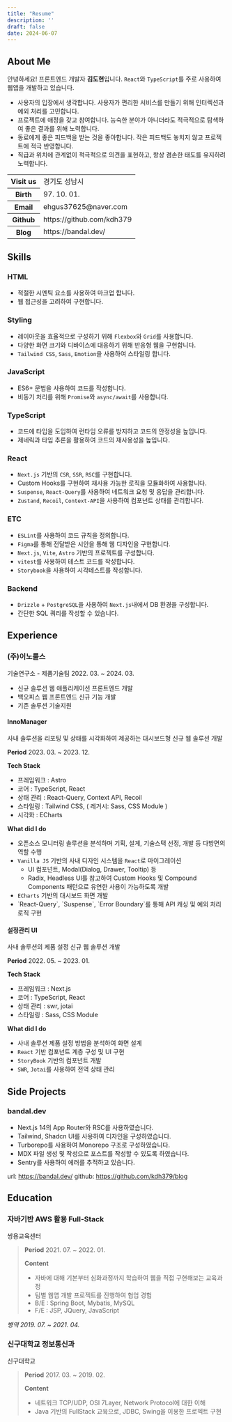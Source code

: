 ```yaml
---
title: "Resume"
description: ''
draft: false
date: 2024-06-07
---
```


## About Me
안녕하세요! 프론트엔드 개발자 **김도현**입니다.
`React`와 `TypeScript`를 주로 사용하여 웹앱을 개발하고 있습니다.
- 사용자의 입장에서 생각합니다. 사용자가 편리한 서비스를 만들기 위해 인터렉션과 예외 처리를 고민합니다.
- 프로젝트에 애정을 갖고 참여합니다. 능숙한 분야가 아니더라도 적극적으로 탐색하여 좋은 결과를 위해 노력합니다.
- 동료에게 좋은 피드백을 받는 것을 좋아합니다. 작은 피드백도 놓치지 않고 프로젝트에 적극 반영합니다.
- 직급과 위치에 관계없이 적극적으로 의견을 표현하고, 항상 겸손한 태도를 유지하려 노력합니다.

<table className="mt-4">
  <colgroup>
    <col style={{width: 6 + "rem"}} />
  </colgroup>
  <tbody>
    <tr>
      <th>Visit us</th>
      <td>경기도 성남시</td>
    </tr>
    <tr>
      <th>Birth</th>
      <td>97. 10. 01.</td>
    </tr>
    <tr>
      <th>Email</th>
      <td>ehgus37625@naver.com</td>
    </tr>
    <tr>
      <th>Github</th>
      <td>
        https://github.com/kdh379
      </td>
    </tr>
    <tr>
      <th>Blog</th>
      <td>https://bandal.dev/</td>
    </tr>
  </tbody>
</table>

## Skills

### HTML
- 적절한 시멘틱 요소를 사용하여 마크업 합니다.
- 웹 접근성을 고려하여 구현합니다.

### Styling
- 레이아웃을 효율적으로 구성하기 위해 `Flexbox`와 `Grid`를 사용합니다.
- 다양한 화면 크기와 디바이스에 대응하기 위해 반응형 웹을 구현합니다.
- `Tailwind CSS`, `Sass`, `Emotion`을 사용하여 스타일링 합니다.

### JavaScript
- ES6+ 문법을 사용하여 코드를 작성합니다.
- 비동기 처리를 위해 `Promise`와 `async/await`를 사용합니다.

### TypeScript
- 코드에 타입을 도입하여 런타임 오류를 방지하고 코드의 안정성을 높입니다.
- 제네릭과 타입 추론을 활용하여 코드의 재사용성을 높입니다.

### React
- `Next.js` 기반의 `CSR`, `SSR`, `RSC`를 구현합니다.
- Custom Hooks를 구현하여 재사용 가능한 로직을 모듈화하여 사용합니다.
- `Suspense`, `React-Query`를 사용하여 네트워크 요청 및 응답을 관리합니다.
- `Zustand`, `Recoil`, `Context-API`을 사용하여 컴포넌트 상태를 관리합니다.

### ETC
- `ESLint`를 사용하여 코드 규칙을 정의합니다.
- `Figma`를 통해 전달받은 시안을 통해 웹 디자인을 구현합니다.
- `Next.js`, `Vite`, `Astro` 기반의 프로젝트를 구성합니다.
- `vitest`를 사용하여 테스트 코드를 작성합니다.
- `Storybook`을 사용하여 시각테스트를 작성합니다.

### Backend
- `Drizzle` + `PostgreSQL`을 사용하여 `Next.js`내에서 DB 환경을 구성합니다.
- 간단한 SQL 쿼리를 작성할 수 있습니다.

## Experience

### (주)이노룰스
<Fore>기술연구소 - 제품기술팀</Fore>
<Fore>2022. 03. ~ 2024. 03.</Fore>

- 신규 솔루션 웹 애플리케이션 프론트엔드 개발
- 백오피스 웹 프론트엔드 신규 기능 개발
- 기존 솔루션 기술지원

#### InnoManager
<Fore>사내 솔루션을 리포팅 및 상태를 시각화하여 제공하는 대시보드형 신규 웹 솔루션 개발</Fore>
<Steps>

**Period**
2023. 03. ~ 2023. 12.

**Tech Stack**
- 프레임워크 : Astro
- 코어 : TypeScript, React
- 상태 관리 : React-Query, Context API, Recoil
- 스타일링 : Tailwind CSS, ( 레거시: Sass, CSS Module )
- 시각화 : ECharts

**What did I do**
- 오픈소스 모니터링 솔루션을 분석하며 기획, 설계, 기술스택 선정, 개발 등 다방면의 역할 수행
- `Vanilla JS` 기반의 사내 디자인 시스템을 `React`로 마이그레이션
  - UI 컴포넌트, Modal(Dialog, Drawer, Tooltip) 등
  - Radix, Headless UI를 참고하여 Custom Hooks 및 Compound Components 패턴으로 유연한 사용이 가능하도록 개발
- `ECharts` 기반의 대시보드 화면 개발
- <Link
  href="/React/concurrent"
  className="font-normal hover:text-primary"
  >
    `React-Query`, `Suspense`, `Error Boundary`를 통해 API 캐싱 및 예외 처리 로직 구현
  </Link>

</Steps>

#### 설정관리 UI
<Fore>사내 솔루션의 제품 설정 신규 웹 솔루션 개발</Fore>
<Steps>

**Period**
2022. 05. ~ 2023. 01.

**Tech Stack**
- 프레임워크 : Next.js
- 코어 : TypeScript, React
- 상태 관리 : swr, jotai
- 스타일링 : Sass, CSS Module

**What did I do**
- 사내 솔루션 제품 설정 방법을 분석하여 화면 설계
- `React` 기반 컴포넌트 계층 구성 및 UI 구현
- `StoryBook` 기반의 컴포넌트 개발
- `SWR`, `Jotai`를 사용하여 전역 상태 관리
</Steps>

## Side Projects

### bandal.dev

- Next.js 14의 App Router와 RSC를 사용하였습니다.
- Tailwind, Shadcn UI를 사용하여 디자인을 구성하였습니다.
- Turborepo를 사용하여 Monorepo 구조로 구성하였습니다.
- MDX 파일 생성 및 작성으로 포스트를 작성할 수 있도록 하였습니다.
- Sentry를 사용하여 에러를 추적하고 있습니다.

url: https://bandal.dev/
github: https://github.com/kdh379/blog

## Education

### 자바기반 AWS 활용 Full-Stack
<Fore>쌍용교육센터</Fore>

> **Period**
> 2021. 07. ~ 2022. 01.
> 
> **Content**
> - 자바에 대해 기본부터 심화과정까지 학습하여 웹을 직접 구현해보는 교육과정
> - 팀별 웹앱 개발 프로젝트를 진행하여 협업 경험
> - B/E : Spring Boot, Mybatis, MySQL
> - F/E : JSP, JQuery, JavaScript

<Fore>*병역 2019. 07. ~ 2021. 04.*</Fore>

### 신구대학교 정보통신과
<Fore>신구대학교</Fore>

> **Period**
> 2017. 03. ~ 2019. 02.
> 
> **Content**
> - 네트워크 TCP/UDP, OSI 7Layer, Network Protocol에 대한 이해
> - Java 기반의 FullStack 교육으로, JDBC, Swing을 이용한 프로젝트 구현

